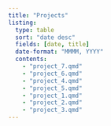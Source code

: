 ```yaml
---
title: "Projects"
listing:
  type: table
  sort: "date desc"
  fields: [date, title]
  date-format: "MMMM, YYYY"
  contents:
    - "project_7.qmd"
    - "project_6.qmd"
    - "project_4.qmd"
    - "project_5.qmd"
    - "project_1.qmd"
    - "project_2.qmd"
    - "project_3.qmd"
---
```

